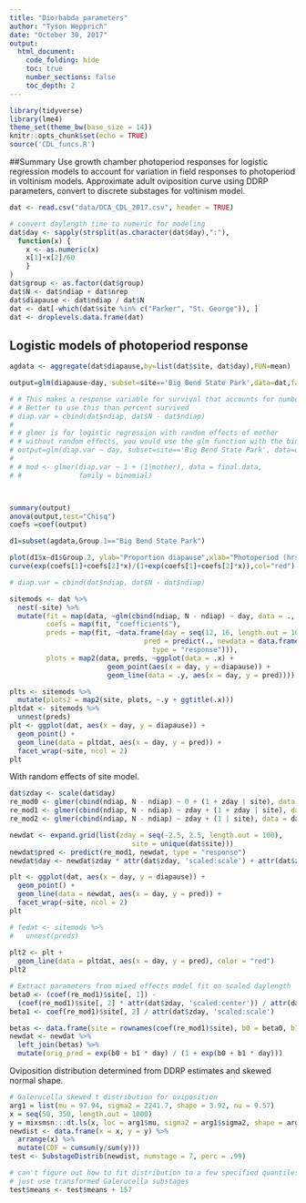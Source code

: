 ```yaml
---
title: "Diorhabda parameters"
author: "Tyson Wepprich"
date: "October 30, 2017"
output: 
  html_document:
    code_folding: hide
    toc: true
    number_sections: false
    toc_depth: 2
---
```


```r
library(tidyverse)
library(lme4)
theme_set(theme_bw(base_size = 14)) 
knitr::opts_chunk$set(echo = TRUE)
source('CDL_funcs.R')
```

##Summary
Use growth chamber photoperiod responses for logistic regression models to account for variation in field responses to photoperiod in voltinism models.
Approximate adult oviposition curve using DDRP parameters, convert to discrete substages for voltinism model.

```r
dat <- read.csv("data/DCA_CDL_2017.csv", header = TRUE)

# convert daylength time to numeric for modeling
dat$day <- sapply(strsplit(as.character(dat$day),":"),
  function(x) {
    x <- as.numeric(x)
    x[1]+x[2]/60
    }
)
dat$group <- as.factor(dat$group)
dat$N <- dat$ndiap + dat$nrep
dat$diapause <- dat$ndiap / dat$N
dat <- dat[-which(dat$site %in% c("Parker", "St. George")), ]
dat <- droplevels.data.frame(dat)

```

## Logistic models of photoperiod response

```r

agdata <- aggregate(dat$diapause,by=list(dat$site, dat$day),FUN=mean)

output=glm(diapause~day, subset=site=='Big Bend State Park',data=dat,family=binomial)

# # This makes a response variable for survival that accounts for number of eggs in each row
# # Better to use this than percent survived
# diap.var = cbind(dat$ndiap, dat$N - dat$ndiap)
# 
# # glmer is for logistic regression with random effects of mother
# # without random effects, you would use the glm function with the binomial family
# output=glm(diap.var ~ day, subset=site=='Big Bend State Park', data=dat, family=binomial)
# 
# # mod <- glmer(diap.var ~ 1 + (1|mother), data = final.data, 
# #              family = binomial)



summary(output)
anova(output,test="Chisq")
coefs =coef(output)

d1=subset(agdata,Group.1=="Big Bend State Park")

plot(d1$x~d1$Group.2, ylab="Proportion diapause",xlab="Photoperiod (hrs)", xlim=c(16,11),col="red", cex=1.5, lwd=3,pch=0)
curve(exp(coefs[1]+coefs[2]*x)/(1+exp(coefs[1]+coefs[2]*x)),col="red")

# diap.var = cbind(dat$ndiap, dat$N - dat$ndiap)

sitemods <- dat %>% 
  nest(-site) %>% 
  mutate(fit = map(data, ~glm(cbind(ndiap, N - ndiap) ~ day, data = ., family = binomial)),
         coefs = map(fit, "coefficients"),
         preds = map(fit, ~data.frame(day = seq(12, 16, length.out = 100), 
                                 pred = predict(., newdata = data.frame(day = seq(12, 16, length.out = 100)), 
                                   type = "response"))),
         plots = map2(data, preds, ~ggplot(data = .x) +
                        geom_point(aes(x = day, y = diapause)) +
                        geom_line(data = .y, aes(x = day, y = pred))))

plts <- sitemods %>% 
  mutate(plots2 = map2(site, plots, ~.y + ggtitle(.x)))
pltdat <- sitemods %>% 
  unnest(preds)
plt <- ggplot(dat, aes(x = day, y = diapause)) +
  geom_point() +
  geom_line(data = pltdat, aes(x = day, y = pred)) +
  facet_wrap(~site, ncol = 2)
plt

```


With random effects of site model.
```r
dat$zday <- scale(dat$day)
re_mod0 <- glmer(cbind(ndiap, N - ndiap) ~ 0 + (1 + zday | site), data = dat, family = binomial)
re_mod1 <- glmer(cbind(ndiap, N - ndiap) ~ zday + (1 + zday | site), data = dat, family = binomial)
re_mod2 <- glmer(cbind(ndiap, N - ndiap) ~ zday + (1 | site), data = dat, family = binomial)

newdat <- expand.grid(list(zday = seq(-2.5, 2.5, length.out = 100),
                              site = unique(dat$site)))
newdat$pred <- predict(re_mod1, newdat, type = "response")
newdat$day <- newdat$zday * attr(dat$zday, 'scaled:scale') + attr(dat$zday, 'scaled:center')

plt <- ggplot(dat, aes(x = day, y = diapause)) +
  geom_point() +
  geom_line(data = newdat, aes(x = day, y = pred)) +
  facet_wrap(~site, ncol = 2)
plt

# fedat <- sitemods %>% 
#   unnest(preds)
  
plt2 <- plt +
  geom_line(data = pltdat, aes(x = day, y = pred), color = "red")
plt2

# Extract parameters from mixed effects model fit on scaled daylength
beta0 <- (coef(re_mod1)$site[, 1]) - 
  (coef(re_mod1)$site[, 2] * attr(dat$zday, 'scaled:center')) / attr(dat$zday, 'scaled:scale')
beta1 <- coef(re_mod1)$site[, 2] / attr(dat$zday, 'scaled:scale')

betas <- data.frame(site = rownames(coef(re_mod1)$site), b0 = beta0, b1 = beta1) 
newdat <- newdat %>% 
  left_join(betas) %>% 
  mutate(orig_pred = exp(b0 + b1 * day) / (1 + exp(b0 + b1 * day)))

```

Oviposition distribution determined from DDRP estimates and skewed normal shape.

```r

# Galerucella skewed t distribution for oviposition
arg1 = list(mu = 97.94, sigma2 = 2241.7, shape = 3.92, nu = 9.57)
x = seq(50, 350, length.out = 1000)
y = mixsmsn:::dt.ls(x, loc = arg1$mu, sigma2 = arg1$sigma2, shape = arg1$shape, nu = arg1$nu)
newdist <- data.frame(x = x, y = y) %>% 
  arrange(x) %>% 
  mutate(CDF = cumsum(y/sum(y)))
test <- SubstageDistrib(newdist, numstage = 7, perc = .99)

# can't figure out how to fit distribution to a few specified quantiles
# just use transformed Galerucella substages
test$means <- test$means + 157



```





